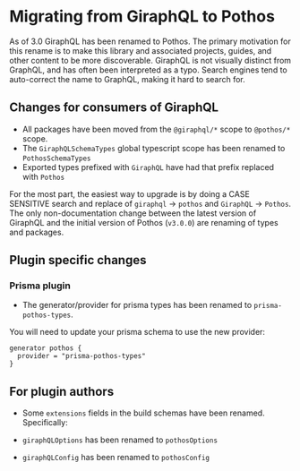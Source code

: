

# Migrating from GiraphQL to Pothos

As of 3.0 GiraphQL has been renamed to Pothos. The primary motivation for this rename is to make
this library and associated projects, guides, and other content to be more discoverable. GiraphQL is
not visually distinct from GraphQL, and has often been interpreted as a typo. Search engines tend to
auto-correct the name to GraphQL, making it hard to search for.

## Changes for consumers of GiraphQL

- All packages have been moved from the `@giraphql/*` scope to `@pothos/*` scope.
- The `GiraphQLSchemaTypes` global typescript scope has been renamed to `PothosSchemaTypes`
- Exported types prefixed with `GiraphQL` have had that prefix replaced with `Pothos`

For the most part, the easiest way to upgrade is by doing a CASE SENSITIVE search and replace of
`giraphql` -> `pothos` and `GiraphQL` -> `Pothos`. The only non-documentation change between the
latest version of GiraphQL and the initial version of Pothos (`v3.0.0`) are renaming of types and
packages.

## Plugin specific changes

### Prisma plugin

- The generator/provider for prisma types has been renamed to `prisma-pothos-types`.

You will need to update your prisma schema to use the new provider:

```
generator pothos {
  provider = "prisma-pothos-types"
}
```

## For plugin authors

- Some `extensions` fields in the build schemas have been renamed. Specifically:

- `giraphQLOptions` has been renamed to `pothosOptions`
- `giraphQLConfig` has been renamed to `pothosConfig`
